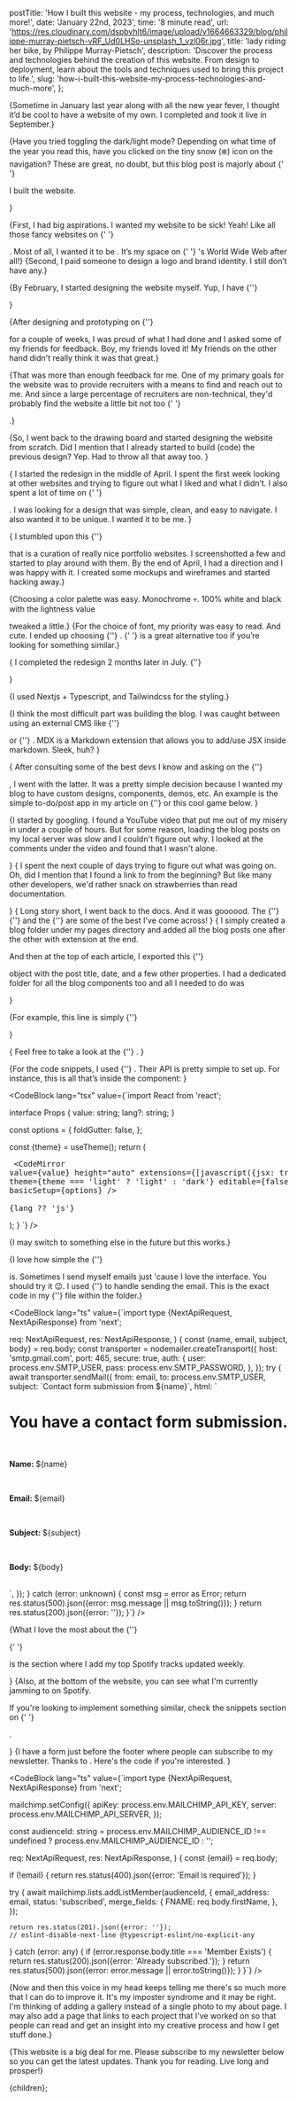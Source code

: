 
  postTitle:
    'How I built this website - my process, technologies, and much more!',
  date: 'January 22nd, 2023',
  time: '8 minute read',
  url: 'https://res.cloudinary.com/dspbvhlt6/image/upload/v1664663329/blog/philippe-murray-pietsch-vRF_Ud0LHSo-unsplash_1_vzl06r.jpg',
  title: 'lady riding her bike, by Philippe Murray-Pietsch',
  description:
    'Discover the process and technologies behind the creation of this website. From design to deployment, learn about the tools and techniques used to bring this project to life.',
  slug: 'how-i-built-this-website-my-process-technologies-and-much-more',
};

{<Text>Sometime in January last year along with all the new year fever, I
thought it’d be cool to have a website of my own. <BoldText text='TL: DR' /> I
completed and took it live in September.</Text>}

{<Text>Have you tried toggling the dark/light mode? Depending on what time of
the year you read this, have you clicked on the tiny snow (❄️) icon on the
navigation? These are great, no doubt, but this blog post is majorly about {' '}

<BoldText text="‘how’" /> I built the website.

</Text>}

<AnchorTag
  text="Why did it take 9 long months?"
  href="why-did-it-take-9-long-months"
/>

{<Text>First, I had big aspirations. I wanted my website to be sick! Yeah! Like
all those fancy websites on {' '}

<ExternalUrl href='https://awwwards.com/' text='awwwards.com' />. Most of all, I
wanted it to be <BoldText text='unique' />. It’s my space on {' '}
<ExternalUrl href='https://en.wikipedia.org/wiki/Tim_Berners-Lee' text='Sir
Tim Berners-Lee' />'s World Wide Web after all!</Text>} 
{<Text>Second, I paid
someone to design a logo and brand identity. I still don’t have any.</Text>}

{<Text>By February, I started designing the website myself. Yup, I have {''}

<LocalLink text="a background in product design." href="/about" /></Text>}

{<Text>After designing and prototyping on {''}

<ExternalUrl href='https://figma.com/' text='Figma' /> for a couple of weeks, I
was proud of what I had done and I asked some of my friends for feedback. Boy, my <BoldText text='“tech”' /> friends loved it! My <BoldText text='“non-tech”' /> friends on the other hand didn't really think it was that great.</Text>}

{<Text>That was more than enough feedback for me. One of my primary goals for
the website was to provide recruiters with a means to find and reach out to me.
And since a large percentage of recruiters are non-technical, they'd probably
find the website a little bit not too {' '}

<ItalicizedText text="friendly" />.</Text>}

{<Text>So, I went back to the drawing board and started designing the website
from scratch. Did I mention that I already started to build (code) the previous
design? Yep. Had to throw all that away too. </Text>}

<AnchorTag text="The redesign" href="the-redesign" />

{<Text> I started the redesign in the middle of April. I spent the first week
looking at other websites and trying to figure out what I liked and what I
didn’t. I also spent a lot of time on {' '}

<ExternalUrl href='https://dribbble.com/' text='Dribbble' />. I was looking for a design that was simple, clean, and easy to navigate. I
also wanted it to be unique. I wanted it to be me. </Text>}

{<Text> I stumbled upon this {''}

<ExternalUrl
  href="https://github.com/Evavic44/portfolio-ideas"
  text="GitHub repository"
/>
that is a curation of really nice portfolio websites.
I screenshotted a few and started to play around with them. By the end of April, I had a direction and I was happy with it. I created some
mockups and wireframes and started hacking away.</Text>}

{<Text>Choosing a color palette was easy. Monochrome 💀. 100% white and black
with the lightness value

<ExternalUrl
  href="https://developer.mozilla.org/en-US/docs/Web/CSS/color_value/hsl"
  text="(from HSL)"
/>
tweaked a little.</Text>}
{<Text>For the choice of font, my priority was easy to read. And cute. I ended up choosing {''} <ExternalUrl href="https://www.fontshare.com/fonts/satoshi" text="Satoshi"/>. {' '}
<ExternalUrl href="https://displaay.net/typeface/matter-collection/matter/" text="Matter"/>
 is a great alternative too if you’re looking for something similar.</Text>}

{<Text> I completed the redesign 2 months later in July. {''}

<ExternalUrl href="https://www.figma.com/file/WKJjoGD9XCYnsisPzpBblT/My-Personal-Portfolio?node-id=0%3A1&t=JENzM5ZDFX8clCnI-1" text="Here's the final result."/></Text>}

<AnchorTag text="The development" href="the-development" />

{<Text>I used Nextjs + Typescript, and Tailwindcss for the styling.</Text>}

{<Text>I think the most difficult part was building the blog. I was caught
between using an external CMS like {''}

<ExternalUrl href="https://www.sanity.io/" text="Sanity"/> or {''}
<ExternalUrl href="https://mdxjs.com/" text="MDX"/>. MDX is a Markdown extension that allows you to add/use JSX inside markdown. Sleek, huh? </Text>}

{<Text> After consulting some of the best devs I know and asking on the {''}

<ExternalUrl
  href="https://discord.com/invite/bUG2bvbtHy"
  text="Nextjs discord channel"
/>, I went with the latter. It was a pretty simple decision because I wanted my
blog to have custom designs, components, demos, etc. An example is the simple
to-do/post app in my article on {''}
<LocalLink
  text="managing server state"
  href="/blog/simple-ways-to-manage-state-in-react-part-2"
/> or this cool <BoldText text='tic-tac-toe' /> game below.
</Text>}

<TicTacToe />

{<Text>I started by googling. I found a YouTube video that put me out of my
misery in under a couple of hours. But for some reason, loading the blog posts
on my local server was slow and I couldn't figure out why. I looked at the
comments under the video and found that I wasn't alone.

</Text>}
{<Text>
I spent the next couple of days trying to figure out what was going on. Oh, did I mention that I found a link to <ExternalUrl
  href="https://nextjs.org/docs/advanced-features/using-mdx"
  text="Nextjs docs on MDX"
/> from the beginning? But like many other developers, we'd rather snack on strawberries than read documentation.

</Text>}
{<Text>
Long story short, I went back to the docs. And it was goooood. The {''}
<ExternalUrl
  href="https://nextjs.org/docs/advanced-features/using-mdx"
  text="Nextjs docs"
/> {''}
 and the {''}
 <ExternalUrl
  href="https://beta.reactjs.org/"
  text="new React beta docs"
/> are some of the best I've come across!
</Text>}
{<Text>
I simply created a blog folder under my pages directory and added all the blog posts one after the other with <QuoteText quote=".mdx" /> extension at the end.

And then at the top of each article, I exported this {''}

<QuoteText quote="meta" /> object with the post title, date, and a few other properties.
I had a dedicated folder for all the blog components too and all I needed to do was

</Text>}

{<Text>For example, this line is simply {''}

<QuoteText quote="<Text>...</Text>" /></Text>}

<InfoNote note="And this section is an <InfoNote /> component." />
{
  <Text>
    Feel free to take a look at the {''}
    <ExternalUrl
      href="https://github.com/dayoawobeku/my-portfolio-website"
      text="repository on GitHub"
    />.
  </Text>
}

{<Text>For the code snippets, I used {''} <ExternalUrl
      href="https://codemirror.net/"
      text="Codemirror"
    />. Their API is pretty simple to set up. For instance, this is all that’s
inside the component: </Text>}

<CodeBlock
  lang="tsx"
  value={`import React from 'react';
  
interface Props {
  value: string;
  lang?: string;
}
  
const options = {
  foldGutter: false,
};

  const {theme} = useTheme();
  return (
    <pre className="relative mb-8 text-[0.875rem]">
      <CodeMirror
        value={value}
        height="auto"
        extensions={[javascript({jsx: true})]}
        theme={theme === 'light' ? 'light' : 'dark'}
        editable={false}
        readOnly
        basicSetup={options}
      />
      <span className="absolute bottom-4 right-8 text-[12px] lowercase text-grey-800 dark:text-white-400">
        {lang ?? 'js'}
      </span>
    </pre>
  );
}
`}
/>

{<Text>I may switch to something else in the future but this works.</Text>}

<AnchorTag text="The rest of the website" href="the-rest-of-the-website" />

{<Text>I love how simple the {''}

<LocalLink text="contact form" href="/contact" />
is. Sometimes I send myself emails just 'cause I love the interface. You should try
it 😉. I used {''}

<ExternalUrl href="https://nodemailer.com/about/" text="Nodemailer" />
to handle sending the email. This is the exact code in my {''}
<QuoteText quote="contact.ts" /> file within the <QuoteText quote="api" />
folder.</Text>}

<CodeBlock
  lang="ts"
  value={`import type {NextApiRequest, NextApiResponse} from 'next';

  req: NextApiRequest,
  res: NextApiResponse,
) {
  const {name, email, subject, body} = req.body;
  const transporter = nodemailer.createTransport({
    host: 'smtp.gmail.com',
    port: 465,
    secure: true,
    auth: {
      user: process.env.SMTP_USER,
      pass: process.env.SMTP_PASSWORD,
    },
  });
  try {
    await transporter.sendMail({
      from: email,
      to: process.env.SMTP_USER,
      subject: \`Contact form submission from \${name}\`,
      html: \`<h1>You have a contact form submission.</h1><br>
        <p><strong>Name: </strong> \${name}</p><br>
        <p><strong>Email: </strong> 
        \${email}</p><br>
        <p><strong>Subject: </strong> \${subject}</p><br>
        <p><strong>Body: </strong> \${body}</p><br>
      \`,
    });
  } catch (error: unknown) {
    const msg = error as Error;
    return res.status(500).json({error: msg.message || msg.toString()});
  }
  return res.status(200).json({error: ''});
}`} />

{<Text>What I love the most about the {''}

{' '}

<LocalLink text="about page" href="/about" /> is the section where I add my top Spotify
tracks updated weekly.

</Text>}
{<Text>Also, at the bottom of the website, you can see what I'm currently jamming to on
Spotify.

If you're looking to implement something similar, check the snippets section on
{' '}

<ExternalUrl href="https://leerob.io/snippets" text="Lee Rob's website" />.

</Text>}
{<Text>I have a form just before the footer where people can subscribe to my newsletter. Thanks to <ExternalUrl href="https://mailchimp.com/" text="Mailchimp" />. Here's the code if you're interested.
</Text>}

<CodeBlock
  lang="ts"
  value={`import type {NextApiRequest, NextApiResponse} from 'next';
  
mailchimp.setConfig({
  apiKey: process.env.MAILCHIMP_API_KEY,
  server: process.env.MAILCHIMP_API_SERVER,
});
  
const audienceId: string =
  process.env.MAILCHIMP_AUDIENCE_ID !== undefined
    ? process.env.MAILCHIMP_AUDIENCE_ID
    : '';

  req: NextApiRequest,
  res: NextApiResponse,
) {
  const {email} = req.body;
  
  if (!email) {
    return res.status(400).json({error: 'Email is required'});
  }
  
  try {
    await mailchimp.lists.addListMember(audienceId, {
      email_address: email,
      status: 'subscribed',
      merge_fields: {
        FNAME: req.body.firstName,
      },
    });
  
    return res.status(201).json({error: ''});
    // eslint-disable-next-line @typescript-eslint/no-explicit-any
  } catch (error: any) {
    if (error.response.body.title === 'Member Exists') {
      return res.status(200).json({error: 'Already subscribed.'});
    }
    return res.status(500).json({error: error.message || error.toString()});
  }
}`} />

<AnchorTag text="What next?" href="what-next" />

{<Text>Now and then this voice in my head keeps telling me there's so much more
that I can do to improve it. It's my imposter syndrome and it may be right. I'm
thinking of adding a gallery instead of a single photo to my about page. I may
also add a page that links to each project that I've worked on so that people
can read and get an insight into my creative process and how I get stuff
done.</Text>}

<AnchorTag text="Conclusion" href="conclusion" />

{<Text>This website is a big deal for me. Please subscribe to my newsletter
below so you can get the latest updates. Thank you for reading. Live long and
prosper!</Text>}


<BlogLayout meta={meta}>{children}</BlogLayout>;
